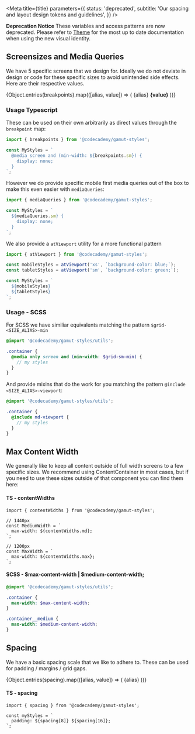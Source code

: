 

<Meta
  title={title}
  parameters={{
    status: 'deprecated',
    subtitle: 'Our spacing and layout design tokens and guidelines',
  }}
/>

**Deprecation Notice** These variables and access patterns are now deprecated. Please refer to [Theme](?path=/docs/foundations-theme--breakpoints) for the most up to date documentation when using the new visual identity.

## Screensizes and Media Queries

We have 5 specific screens that we design for. Ideally we do not deviate in design or code
for these specific sizes to avoid unintended side effects. Here are their respective values.

<Canvas withSource="none" isColumn>
  {Object.entries(breakpoints).map(([alias, value]) => (
    <ScaleRow key={alias} hasAlias>
      <ScaleColumn>{alias}</ScaleColumn>
      <strong>{value}</strong>
    </ScaleRow>
  ))}
</Canvas>

### Usage Typescript

These can be used on their own arbitrarily as direct values through the `breakpoint` map:

```ts
import { breakpoints } from '@codecademy/gamut-styles';

const MyStyles = `
  @media screen and (min-width: ${breakpoints.sm}) {
    display: none;
  }
`;
```

However we do provide specific mobile first media queries out of the box to make this even easier with `mediaQueries`:

```ts
import { mediaQueries } from '@codecademy/gamut-styles';

const MyStyles = `
  ${mediaQueries.sm} {
    display: none;
  }
`;
```

We also provide a `atViewport` utility for a more functional pattern

```ts
import { atViewport } from '@codecademy/gamut-styles';

const mobileStyles = atViewport('xs', `background-color: blue;`);
const tabletStyles = atViewport('sm', `background-color: green;`);

const MyStyles = `
  ${mobileStyles}
  ${tabletStyles}
`;
```

### Usage - SCSS

For SCSS we have similiar equivalents matching the pattern `$grid-<SIZE_ALIAS>-min`

```scss
@import '@codecademy/gamut-styles/utils';

.container {
  @media only screen and (min-width: $grid-sm-min) {
    // my styles
  }
}
```

And provide mixins that do the work for you matching the pattern `@include <SIZE_ALIAS>-viewport`:

```scss
@import '@codecademy/gamut-styles/utils';

.container {
  @include md-viewport {
    // my styles
  }
}
```

## Max Content Width

We generally like to keep all content outside of full width screens to a few specific sizes. We recommend using <LinkTo kind="Layouts" story="ContentContainer">ContentContainer</LinkTo> in most cases,
but if you need to use these sizes outside of that component you can find them here:

#### TS - contentWidths

```tsx
import { contentWidths } from '@codecademy/gamut-styles';

// 1440px
const MediumWidth = `
  max-width: ${contentWidths.md};
`;

// 1200px
const MaxWidth = `
  max-width: ${contentWidths.max};
`;
```

#### SCSS - \$max-content-width | \$medium-content-width;

```scss
@import '@codecademy/gamut-styles/utils';

.container {
  max-width: $max-content-width;
}

.container__medium {
  max-width: $medium-content-width;
}
```

## Spacing

We have a basic spacing scale that we like to adhere to. These can be used for padding / margins / grid gaps.

<Canvas withSource="none" isColumn>
  {Object.entries(spacing).map(([alias, value]) => (
    <ScaleRow key={alias} hasAlias>
      <ScaleColumn>{alias}</ScaleColumn>
      <Box size={value} />
    </ScaleRow>
  ))}
</Canvas>

#### TS - spacing

```tsx
import { spacing } from '@codecademy/gamut-styles';

const myStyles = `
  padding: ${spacing[8]} ${spacing[16]};
`;
```
